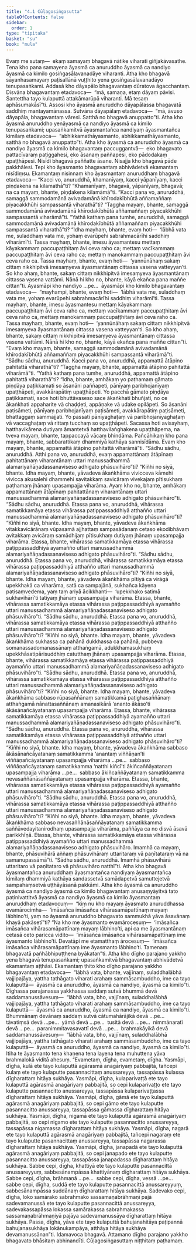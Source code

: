 ```yaml
---
title: "4.1 Cūḷagosiṅgasutta"
tableOfContents: false
sidebar:
  order: 1
type: "tipitaka"
basket: "su"
book: "mula"
---
```



<DynamicBreadcrumb />

<Division number="325" book="mula" bookNo="9" page="266">

<Paragraph number="1122" book="mula">
Evaṃ me sutaṃ—  ekaṃ samayaṃ bhagavā nātike viharati giñjakāvasathe. Tena kho pana samayena āyasmā ca anuruddho āyasmā ca nandiyo āyasmā ca kimilo gosiṅgasālavanadāye viharanti. Atha kho bhagavā sāyanhasamayaṃ paṭisallānā vuṭṭhito yena gosiṅgasālavanadāyo tenupasaṅkami. Addasā kho dāyapālo bhagavantaṃ dūratova āgacchantaṃ. Disvāna bhagavantaṃ etadavoca—  “mā, samaṇa, etaṃ dāyaṃ pāvisi. Santettha tayo kulaputtā attakāmarūpā viharanti. Mā tesaṃ aphāsumakāsī”ti.
</Paragraph>

<Paragraph number="1123" book="mula">
Assosi kho āyasmā anuruddho dāyapālassa bhagavatā saddhiṃ mantayamānassa. Sutvāna dāyapālaṃ etadavoca—  “mā, āvuso dāyapāla, bhagavantaṃ vāresi. Satthā no bhagavā anuppatto”ti. Atha kho āyasmā anuruddho yenāyasmā ca nandiyo āyasmā ca kimilo tenupasaṅkami; upasaṅkamitvā āyasmantañca nandiyaṃ āyasmantañca kimilaṃ etadavoca—  “abhikkamathāyasmanto, abhikkamathāyasmanto, satthā no bhagavā anuppatto”ti. Atha kho āyasmā ca anuruddho āyasmā ca nandiyo āyasmā ca kimilo bhagavantaṃ paccuggantvā—  eko bhagavato pattacīvaraṃ paṭiggahesi, eko āsanaṃ paññapesi, eko pādodakaṃ upaṭṭhāpesi. Nisīdi bhagavā paññatte āsane. Nisajja kho bhagavā pāde pakkhālesi. Tepi kho āyasmanto bhagavantaṃ abhivādetvā ekamantaṃ nisīdiṃsu. Ekamantaṃ nisinnaṃ kho āyasmantaṃ anuruddhaṃ bhagavā etadavoca—
</Paragraph>

</Division>
<Division number="326" book="mula" bookNo="9" page="266">

<Paragraph number="1124" book="mula">
“Kacci vo, anuruddhā, khamanīyaṃ, kacci yāpanīyaṃ, kacci piṇḍakena na kilamathā”ti? “Khamanīyaṃ, bhagavā, yāpanīyaṃ, bhagavā; na ca mayaṃ, bhante, piṇḍakena kilamāmā”ti. “Kacci pana vo, anuruddhā, samaggā sammodamānā avivadamānā khīrodakībhūtā aññamaññaṃ piyacakkhūhi sampassantā viharathā”ti? “Taggha mayaṃ, bhante, samaggā sammodamānā avivadamānā khīrodakībhūtā aññamaññaṃ piyacakkhūhi sampassantā viharāmā”ti. “Yathā kathaṃ pana tumhe, anuruddhā, samaggā sammodamānā avivadamānā khīrodakībhūtā aññamaññaṃ piyacakkhūhi sampassantā viharathā”ti? “Idha mayhaṃ, bhante, evaṃ hoti—  ‘lābhā vata me, suladdhaṃ vata me, yohaṃ evarūpehi sabrahmacārīhi saddhiṃ viharāmī’ti. Tassa mayhaṃ, bhante, imesu āyasmantesu mettaṃ kāyakammaṃ paccupaṭṭhitaṃ āvi ceva raho ca; mettaṃ vacīkammaṃ paccupaṭṭhitaṃ āvi ceva raho ca; mettaṃ manokammaṃ paccupaṭṭhitaṃ āvi ceva raho ca. Tassa mayhaṃ, bhante, evaṃ hoti—  ‘yannūnāhaṃ sakaṃ cittaṃ nikkhipitvā imesaṃyeva āyasmantānaṃ cittassa vasena vatteyyan’ti. So kho ahaṃ, bhante, sakaṃ cittaṃ nikkhipitvā imesaṃyeva āyasmantānaṃ cittassa vasena vattāmi. Nānā hi kho no, bhante, kāyā ekañca pana maññe cittan”ti.
</Paragraph>

<Paragraph number="1125" book="mula">
Āyasmāpi kho nandiyo …pe…  āyasmāpi kho kimilo bhagavantaṃ etadavoca—  “mayhampi, bhante, evaṃ hoti—  ‘lābhā vata me, suladdhaṃ vata me, yohaṃ evarūpehi sabrahmacārīhi saddhiṃ viharāmī’ti. Tassa mayhaṃ, bhante, imesu āyasmantesu mettaṃ kāyakammaṃ paccupaṭṭhitaṃ āvi ceva raho ca, mettaṃ vacīkammaṃ paccupaṭṭhitaṃ āvi ceva raho ca, mettaṃ manokammaṃ paccupaṭṭhitaṃ āvi ceva raho ca. Tassa mayhaṃ, bhante, evaṃ hoti—  ‘yannūnāhaṃ sakaṃ cittaṃ nikkhipitvā imesaṃyeva āyasmantānaṃ cittassa vasena vatteyyan’ti. So kho ahaṃ, bhante, sakaṃ cittaṃ nikkhipitvā imesaṃyeva āyasmantānaṃ cittassa vasena vattāmi. Nānā hi kho no, bhante, kāyā ekañca pana maññe cittan”ti.
</Paragraph>

<Paragraph number="1126" book="mula">
“Evaṃ kho mayaṃ, bhante, samaggā sammodamānā avivadamānā khīrodakībhūtā aññamaññaṃ piyacakkhūhi sampassantā viharāmā”ti.
</Paragraph>

</Division>
<Division number="327" book="mula" bookNo="9" page="267">

<Paragraph number="1127" book="mula">
“Sādhu sādhu, anuruddhā. Kacci pana vo, anuruddhā, appamattā ātāpino pahitattā viharathā”ti? “Taggha mayaṃ, bhante, appamattā ātāpino pahitattā viharāmā”ti. “Yathā kathaṃ pana tumhe, anuruddhā, appamattā ātāpino pahitattā viharathā”ti? “Idha, bhante, amhākaṃ yo paṭhamaṃ gāmato piṇḍāya paṭikkamati so āsanāni paññapeti, pānīyaṃ paribhojanīyaṃ upaṭṭhāpeti, avakkārapātiṃ upaṭṭhāpeti. Yo pacchā gāmato piṇḍāya paṭikkamati, sace hoti bhuttāvaseso sace ākaṅkhati bhuñjati, no ce ākaṅkhati appaharite vā chaḍḍeti, appāṇake vā udake opilāpeti. So āsanāni paṭisāmeti, pānīyaṃ paribhojanīyaṃ paṭisāmeti, avakkārapātiṃ paṭisāmeti, bhattaggaṃ sammajjati. Yo passati pānīyaghaṭaṃ vā paribhojanīyaghaṭaṃ vā vaccaghaṭaṃ vā rittaṃ tucchaṃ so upaṭṭhāpeti. Sacassa hoti avisayhaṃ, hatthavikārena dutiyaṃ āmantetvā hatthavilaṅghakena upaṭṭhāpema, na tveva mayaṃ, bhante, tappaccayā vācaṃ bhindāma. Pañcāhikaṃ kho pana mayaṃ, bhante, sabbarattikaṃ dhammiyā kathāya sannisīdāma. Evaṃ kho mayaṃ, bhante, appamattā ātāpino pahitattā viharāmā”ti.
</Paragraph>

</Division>
<Division number="328" book="mula" bookNo="9" page="268">

<Paragraph number="1128" book="mula">
“Sādhu sādhu, anuruddhā. Atthi pana vo, anuruddhā, evaṃ appamattānaṃ ātāpīnaṃ pahitattānaṃ viharantānaṃ uttari manussadhammā alamariyañāṇadassanaviseso adhigato phāsuvihāro”ti? “Kiñhi no siyā, bhante. Idha mayaṃ, bhante, yāvadeva ākaṅkhāma vivicceva kāmehi vivicca akusalehi dhammehi savitakkaṃ savicāraṃ vivekajaṃ pītisukhaṃ paṭhamaṃ jhānaṃ upasampajja viharāma. Ayaṃ kho no, bhante, amhākaṃ appamattānaṃ ātāpīnaṃ pahitattānaṃ viharantānaṃ uttari manussadhammā alamariyañāṇadassanaviseso adhigato phāsuvihāro”ti.
</Paragraph>

<Paragraph number="1129" book="mula">
“Sādhu sādhu, anuruddhā. Etassa pana vo, anuruddhā, vihārassa samatikkamāya etassa vihārassa paṭippassaddhiyā atthañño uttari manussadhammā alamariyañāṇadassanaviseso adhigato phāsuvihāro”ti? “Kiñhi no siyā, bhante. Idha mayaṃ, bhante, yāvadeva ākaṅkhāma vitakkavicārānaṃ vūpasamā ajjhattaṃ sampasādanaṃ cetaso ekodibhāvaṃ avitakkaṃ avicāraṃ samādhijaṃ pītisukhaṃ dutiyaṃ jhānaṃ upasampajja viharāma. Etassa, bhante, vihārassa samatikkamāya etassa vihārassa paṭippassaddhiyā ayamañño uttari manussadhammā alamariyañāṇadassanaviseso adhigato phāsuvihāro”ti.
</Paragraph>

<Paragraph number="1130" book="mula">
“Sādhu sādhu, anuruddhā. Etassa pana vo, anuruddhā, vihārassa samatikkamāya etassa vihārassa paṭippassaddhiyā atthañño uttari manussadhammā alamariyañāṇadassanaviseso adhigato phāsuvihāro”ti? “Kiñhi no siyā, bhante. Idha mayaṃ, bhante, yāvadeva ākaṅkhāma pītiyā ca virāgā upekkhakā ca viharāma, satā ca sampajānā, sukhañca kāyena paṭisaṃvedema, yaṃ taṃ ariyā ācikkhanti—  ‘upekkhako satimā sukhavihārī’ti tatiyaṃ jhānaṃ upasampajja viharāma. Etassa, bhante, vihārassa samatikkamāya etassa vihārassa paṭippassaddhiyā ayamañño uttari manussadhammā alamariyañāṇadassanaviseso adhigato phāsuvihāro”ti.
</Paragraph>

<Paragraph number="1131" book="mula">
“Sādhu sādhu, anuruddhā. Etassa pana vo, anuruddhā, vihārassa samatikkamāya etassa vihārassa paṭippassaddhiyā atthañño uttari manussadhammā alamariyañāṇadassanaviseso adhigato phāsuvihāro”ti? “Kiñhi no siyā, bhante. Idha mayaṃ, bhante, yāvadeva ākaṅkhāma sukhassa ca pahānā dukkhassa ca pahānā, pubbeva somanassadomanassānaṃ atthaṅgamā, adukkhamasukhaṃ upekkhāsatipārisuddhiṃ catutthaṃ jhānaṃ upasampajja viharāma. Etassa, bhante, vihārassa samatikkamāya etassa vihārassa paṭippassaddhiyā ayamañño uttari manussadhammā alamariyañāṇadassanaviseso adhigato phāsuvihāro”ti.
</Paragraph>

<Paragraph number="1132" book="mula">
“Sādhu sādhu, anuruddhā. Etassa pana vo, anuruddhā, vihārassa samatikkamāya etassa vihārassa paṭippassaddhiyā atthañño uttari manussadhammā alamariyañāṇadassanaviseso adhigato phāsuvihāro”ti? “Kiñhi no siyā, bhante. Idha mayaṃ, bhante, yāvadeva ākaṅkhāma sabbaso rūpasaññānaṃ samatikkamā paṭighasaññānaṃ atthaṅgamā nānattasaññānaṃ amanasikārā ‘ananto ākāso’ti ākāsānañcāyatanaṃ upasampajja viharāma. Etassa, bhante, vihārassa samatikkamāya etassa vihārassa paṭippassaddhiyā ayamañño uttari manussadhammā alamariyañāṇadassanaviseso adhigato phāsuvihāro”ti.
</Paragraph>

<Paragraph number="1133" book="mula">
“Sādhu sādhu, anuruddhā. Etassa pana vo, anuruddhā, vihārassa samatikkamāya etassa vihārassa paṭippassaddhiyā atthañño uttari manussadhammā alamariyañāṇadassanaviseso adhigato phāsuvihāro”ti? “Kiñhi no siyā, bhante. Idha mayaṃ, bhante, yāvadeva ākaṅkhāma sabbaso ākāsānañcāyatanaṃ samatikkamma ‘anantaṃ viññāṇan’ti viññāṇañcāyatanaṃ upasampajja viharāma …pe…  sabbaso viññāṇañcāyatanaṃ samatikkamma ‘natthi kiñcī’ti ākiñcaññāyatanaṃ upasampajja viharāma …pe…  sabbaso ākiñcaññāyatanaṃ samatikkamma nevasaññānāsaññāyatanaṃ upasampajja viharāma. Etassa, bhante, vihārassa samatikkamāya etassa vihārassa paṭippassaddhiyā ayamañño uttari manussadhammā alamariyañāṇadassanaviseso adhigato phāsuvihāro”ti.
</Paragraph>

</Division>
<Division number="329" book="mula" bookNo="9" page="270">

<Paragraph number="1134" book="mula">
“Sādhu sādhu, anuruddhā. Etassa pana vo, anuruddhā, vihārassa samatikkamāya etassa vihārassa paṭippassaddhiyā atthañño uttari manussadhammā alamariyañāṇadassanaviseso adhigato phāsuvihāro”ti? “Kiñhi no siyā, bhante. Idha mayaṃ, bhante, yāvadeva ākaṅkhāma sabbaso nevasaññānāsaññāyatanaṃ samatikkamma saññāvedayitanirodhaṃ upasampajja viharāma, paññāya ca no disvā āsavā parikkhīṇā. Etassa, bhante, vihārassa samatikkamāya etassa vihārassa paṭippassaddhiyā ayamañño uttari manussadhammā alamariyañāṇadassanaviseso adhigato phāsuvihāro. Imamhā ca mayaṃ, bhante, phāsuvihārā aññaṃ phāsuvihāraṃ uttaritaraṃ vā paṇītataraṃ vā na samanupassāmā”ti. “Sādhu sādhu, anuruddhā. Imamhā phāsuvihārā uttaritaro vā paṇītataro vā phāsuvihāro natthī”ti.
</Paragraph>

</Division>
<Division number="330" book="mula" bookNo="9" page="270">

<Paragraph number="1135" book="mula">
Atha kho bhagavā āyasmantañca anuruddhaṃ āyasmantañca nandiyaṃ āyasmantañca kimilaṃ dhammiyā kathāya sandassetvā samādapetvā samuttejetvā sampahaṃsetvā uṭṭhāyāsanā pakkāmi. Atha kho āyasmā ca anuruddho āyasmā ca nandiyo āyasmā ca kimilo bhagavantaṃ anusaṃyāyitvā tato paṭinivattitvā āyasmā ca nandiyo āyasmā ca kimilo āyasmantaṃ anuruddhaṃ etadavocuṃ—  “kiṃ nu kho mayaṃ āyasmato anuruddhassa evamārocimha—  ‘imāsañca imāsañca vihārasamāpattīnaṃ mayaṃ lābhino’ti, yaṃ no āyasmā anuruddho bhagavato sammukhā yāva āsavānaṃ khayā pakāsetī”ti? “Na kho me āyasmanto evamārocesuṃ—  ‘imāsañca imāsañca vihārasamāpattīnaṃ mayaṃ lābhino’ti, api ca me āyasmantānaṃ cetasā ceto paricca vidito—  ‘imāsañca imāsañca vihārasamāpattīnaṃ ime āyasmanto lābhino’ti. Devatāpi me etamatthaṃ ārocesuṃ—  ‘imāsañca imāsañca vihārasamāpattīnaṃ ime āyasmanto lābhino’ti. Tamenaṃ bhagavatā pañhābhipuṭṭhena byākatan”ti.
</Paragraph>

</Division>
<Division number="331" book="mula" bookNo="9" page="271">

<Paragraph number="1136" book="mula">
Atha kho dīgho parajano yakkho yena bhagavā tenupasaṅkami; upasaṅkamitvā bhagavantaṃ abhivādetvā ekamantaṃ aṭṭhāsi. Ekamantaṃ ṭhito kho dīgho parajano yakkho bhagavantaṃ etadavoca—  “lābhā vata, bhante, vajjīnaṃ, suladdhalābhā vajjipajāya, yattha tathāgato viharati arahaṃ sammāsambuddho, ime ca tayo kulaputtā—  āyasmā ca anuruddho, āyasmā ca nandiyo, āyasmā ca kimilo”ti. Dīghassa parajanassa yakkhassa saddaṃ sutvā bhummā devā saddamanussāvesuṃ—  “lābhā vata, bho, vajjīnaṃ, suladdhalābhā vajjipajāya, yattha tathāgato viharati arahaṃ sammāsambuddho, ime ca tayo kulaputtā—  āyasmā ca anuruddho, āyasmā ca nandiyo, āyasmā ca kimilo”ti. Bhummānaṃ devānaṃ saddaṃ sutvā cātumahārājikā devā …pe…  tāvatiṃsā devā …pe…  yāmā devā …pe…  tusitā devā …pe…  nimmānaratī devā …pe…  paranimmitavasavattī devā …pe…  brahmakāyikā devā saddamanussāvesuṃ—  “lābhā vata, bho, vajjīnaṃ, suladdhalābhā vajjipajāya, yattha tathāgato viharati arahaṃ sammāsambuddho, ime ca tayo kulaputtā—  āyasmā ca anuruddho, āyasmā ca nandiyo, āyasmā ca kimilo”ti. Itiha te āyasmanto tena khaṇena tena layena tena muhuttena yāva brahmalokā viditā ahesuṃ.
</Paragraph>

<Paragraph number="1137" book="mula">
“Evametaṃ, dīgha, evametaṃ, dīgha. Yasmāpi, dīgha, kulā ete tayo kulaputtā agārasmā anagāriyaṃ pabbajitā, tañcepi kulaṃ ete tayo kulaputte pasannacittaṃ anussareyya, tassapāssa kulassa dīgharattaṃ hitāya sukhāya. Yasmāpi, dīgha, kulaparivaṭṭā ete tayo kulaputtā agārasmā anagāriyaṃ pabbajitā, so cepi kulaparivaṭṭo ete tayo kulaputte pasannacitto anussareyya, tassapāssa kulaparivaṭṭassa dīgharattaṃ hitāya sukhāya. Yasmāpi, dīgha, gāmā ete tayo kulaputtā agārasmā anagāriyaṃ pabbajitā, so cepi gāmo ete tayo kulaputte pasannacitto anussareyya, tassapāssa gāmassa dīgharattaṃ hitāya sukhāya. Yasmāpi, dīgha, nigamā ete tayo kulaputtā agārasmā anagāriyaṃ pabbajitā, so cepi nigamo ete tayo kulaputte pasannacitto anussareyya, tassapāssa nigamassa dīgharattaṃ hitāya sukhāya. Yasmāpi, dīgha, nagarā ete tayo kulaputtā agārasmā anagāriyaṃ pabbajitā, tañcepi nagaraṃ ete tayo kulaputte pasannacittaṃ anussareyya, tassapāssa nagarassa dīgharattaṃ hitāya sukhāya. Yasmāpi, dīgha, janapadā ete tayo kulaputtā agārasmā anagāriyaṃ pabbajitā, so cepi janapado ete tayo kulaputte pasannacitto anussareyya, tassapāssa janapadassa dīgharattaṃ hitāya sukhāya. Sabbe cepi, dīgha, khattiyā ete tayo kulaputte pasannacittā anussareyyuṃ, sabbesānampāssa khattiyānaṃ dīgharattaṃ hitāya sukhāya. Sabbe cepi, dīgha, brāhmaṇā …pe…  sabbe cepi, dīgha, vessā …pe…  sabbe cepi, dīgha, suddā ete tayo kulaputte pasannacittā anussareyyuṃ, sabbesānampāssa suddānaṃ dīgharattaṃ hitāya sukhāya. Sadevako cepi, dīgha, loko samārako sabrahmako sassamaṇabrāhmaṇī pajā sadevamanussā ete tayo kulaputte pasannacittā anussareyya, sadevakassapāssa lokassa samārakassa sabrahmakassa sassamaṇabrāhmaṇiyā pajāya sadevamanussāya dīgharattaṃ hitāya sukhāya. Passa, dīgha, yāva ete tayo kulaputtā bahujanahitāya paṭipannā bahujanasukhāya lokānukampāya, atthāya hitāya sukhāya devamanussānan”ti.
</Paragraph>

<Paragraph number="1138" book="mula">
Idamavoca bhagavā. Attamano dīgho parajano yakkho bhagavato bhāsitaṃ abhinandīti.

</Paragraph>
</Division>

<Paragraph number="1139" type="center" book="mula">
Cūḷagosiṅgasuttaṃ niṭṭhitaṃ paṭhamaṃ.
</Paragraph>